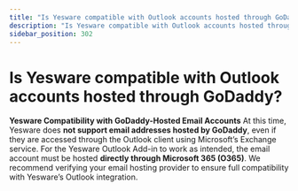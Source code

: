 ```yaml
---
title: "Is Yesware compatible with Outlook accounts hosted through GoDaddy?"
description: "Is Yesware compatible with Outlook accounts hosted through GoDaddy?"
sidebar_position: 302
---
```


# Is Yesware compatible with Outlook accounts hosted through GoDaddy?

**Yesware Compatibility with GoDaddy-Hosted Email Accounts**
At this time, Yesware does **not support email addresses hosted by GoDaddy**, even if they are accessed through the Outlook client using Microsoft’s Exchange service.
For the Yesware Outlook Add-in to work as intended, the email account must be hosted **directly through Microsoft 365 (O365)**. We recommend verifying your email hosting provider to ensure full compatibility with Yesware’s Outlook integration.